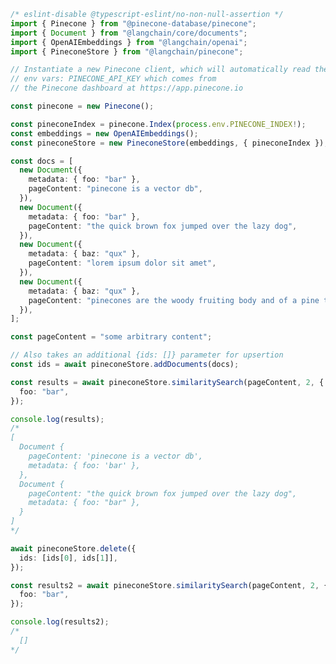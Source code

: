 ```typescript
/* eslint-disable @typescript-eslint/no-non-null-assertion */
import { Pinecone } from "@pinecone-database/pinecone";
import { Document } from "@langchain/core/documents";
import { OpenAIEmbeddings } from "@langchain/openai";
import { PineconeStore } from "@langchain/pinecone";

// Instantiate a new Pinecone client, which will automatically read the
// env vars: PINECONE_API_KEY which comes from
// the Pinecone dashboard at https://app.pinecone.io

const pinecone = new Pinecone();

const pineconeIndex = pinecone.Index(process.env.PINECONE_INDEX!);
const embeddings = new OpenAIEmbeddings();
const pineconeStore = new PineconeStore(embeddings, { pineconeIndex });

const docs = [
  new Document({
    metadata: { foo: "bar" },
    pageContent: "pinecone is a vector db",
  }),
  new Document({
    metadata: { foo: "bar" },
    pageContent: "the quick brown fox jumped over the lazy dog",
  }),
  new Document({
    metadata: { baz: "qux" },
    pageContent: "lorem ipsum dolor sit amet",
  }),
  new Document({
    metadata: { baz: "qux" },
    pageContent: "pinecones are the woody fruiting body and of a pine tree",
  }),
];

const pageContent = "some arbitrary content";

// Also takes an additional {ids: []} parameter for upsertion
const ids = await pineconeStore.addDocuments(docs);

const results = await pineconeStore.similaritySearch(pageContent, 2, {
  foo: "bar",
});

console.log(results);
/*
[
  Document {
    pageContent: 'pinecone is a vector db',
    metadata: { foo: 'bar' },
  },
  Document {
    pageContent: "the quick brown fox jumped over the lazy dog",
    metadata: { foo: "bar" },
  }
]
*/

await pineconeStore.delete({
  ids: [ids[0], ids[1]],
});

const results2 = await pineconeStore.similaritySearch(pageContent, 2, {
  foo: "bar",
});

console.log(results2);
/*
  []
*/
```